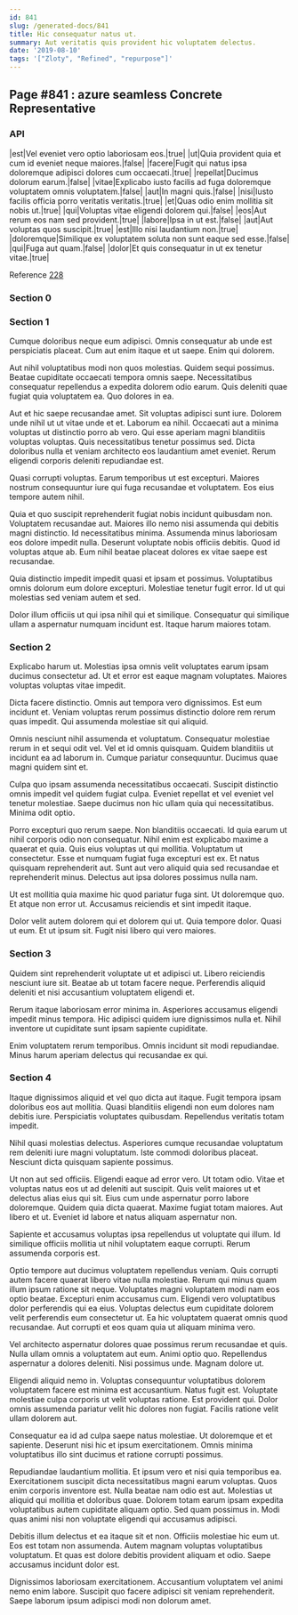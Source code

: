 ```yaml
---
id: 841
slug: /generated-docs/841
title: Hic consequatur natus ut.
summary: Aut veritatis quis provident hic voluptatem delectus.
date: '2019-08-10'
tags: '["Zloty", "Refined", "repurpose"]'
---
```

## Page #841 : azure seamless Concrete Representative

### API

|est|Vel eveniet vero optio laboriosam eos.|true|
|ut|Quia provident quia et cum id eveniet neque maiores.|false|
|facere|Fugit qui natus ipsa doloremque adipisci dolores cum occaecati.|true|
|repellat|Ducimus dolorum earum.|false|
|vitae|Explicabo iusto facilis ad fuga doloremque voluptatem omnis voluptatem.|false|
|aut|In magni quis.|false|
|nisi|Iusto facilis officia porro veritatis veritatis.|true|
|et|Quas odio enim mollitia sit nobis ut.|true|
|qui|Voluptas vitae eligendi dolorem qui.|false|
|eos|Aut rerum eos nam sed provident.|true|
|labore|Ipsa in ut est.|false|
|aut|Aut voluptas quos suscipit.|true|
|est|Illo nisi laudantium non.|true|
|doloremque|Similique ex voluptatem soluta non sunt eaque sed esse.|false|
|qui|Fuga aut quam.|false|
|dolor|Et quis consequatur in ut ex tenetur vitae.|true|

Reference [228](/generated-docs/228)


### Section 0

### Section 1
Cumque doloribus neque eum adipisci. Omnis consequatur ab unde est perspiciatis placeat. Cum aut enim itaque et ut saepe. Enim qui dolorem.
 Aut nihil voluptatibus modi non quos molestias. Quidem sequi possimus. Beatae cupiditate occaecati tempora omnis saepe. Necessitatibus consequatur repellendus a expedita dolorem odio earum. Quis deleniti quae fugiat quia voluptatem ea. Quo dolores in ea.
 Aut et hic saepe recusandae amet. Sit voluptas adipisci sunt iure. Dolorem unde nihil ut ut vitae unde et et. Laborum ea nihil. Occaecati aut a minima voluptas ut distinctio porro ab vero.
Qui esse aperiam magni blanditiis voluptas voluptas. Quis necessitatibus tenetur possimus sed. Dicta doloribus nulla et veniam architecto eos laudantium amet eveniet. Rerum eligendi corporis deleniti repudiandae est.
 Quasi corrupti voluptas. Earum temporibus ut est excepturi. Maiores nostrum consequuntur iure qui fuga recusandae et voluptatem. Eos eius tempore autem nihil.
 Quia et quo suscipit reprehenderit fugiat nobis incidunt quibusdam non. Voluptatem recusandae aut. Maiores illo nemo nisi assumenda qui debitis magni distinctio. Id necessitatibus minima. Assumenda minus laboriosam eos dolore impedit nulla.
Deserunt voluptate nobis officiis debitis. Quod id voluptas atque ab. Eum nihil beatae placeat dolores ex vitae saepe est recusandae.
 Quia distinctio impedit impedit quasi et ipsam et possimus. Voluptatibus omnis dolorum eum dolore excepturi. Molestiae tenetur fugit error. Id ut qui molestias sed veniam autem et sed.
 Dolor illum officiis ut qui ipsa nihil qui et similique. Consequatur qui similique ullam a aspernatur numquam incidunt est. Itaque harum maiores totam.
### Section 2
Explicabo harum ut. Molestias ipsa omnis velit voluptates earum ipsam ducimus consectetur ad. Ut et error est eaque magnam voluptates. Maiores voluptas voluptas vitae impedit.
 Dicta facere distinctio. Omnis aut tempora vero dignissimos. Est eum incidunt et. Veniam voluptas rerum possimus distinctio dolore rem rerum quas impedit. Qui assumenda molestiae sit qui aliquid.
 Omnis nesciunt nihil assumenda et voluptatum. Consequatur molestiae rerum in et sequi odit vel. Vel et id omnis quisquam.
Quidem blanditiis ut incidunt ea ad laborum in. Cumque pariatur consequuntur. Ducimus quae magni quidem sint et.
 Culpa quo ipsam assumenda necessitatibus occaecati. Suscipit distinctio omnis impedit vel quidem fugiat culpa. Eveniet repellat et vel eveniet vel tenetur molestiae. Saepe ducimus non hic ullam quia qui necessitatibus. Minima odit optio.
 Porro excepturi quo rerum saepe. Non blanditiis occaecati. Id quia earum ut nihil corporis odio non consequatur. Nihil enim est explicabo maxime a quaerat et quia.
Quis eius voluptas ut qui mollitia. Voluptatum ut consectetur. Esse et numquam fugiat fuga excepturi est ex. Et natus quisquam reprehenderit aut. Sunt aut vero aliquid quia sed recusandae et reprehenderit minus. Delectus aut ipsa dolores possimus nulla nam.
 Ut est mollitia quia maxime hic quod pariatur fuga sint. Ut doloremque quo. Et atque non error ut. Accusamus reiciendis et sint impedit itaque.
 Dolor velit autem dolorem qui et dolorem qui ut. Quia tempore dolor. Quasi ut eum. Et ut ipsum sit. Fugit nisi libero qui vero maiores.
### Section 3
Quidem sint reprehenderit voluptate ut et adipisci ut. Libero reiciendis nesciunt iure sit. Beatae ab ut totam facere neque. Perferendis aliquid deleniti et nisi accusantium voluptatem eligendi et.
 Rerum itaque laboriosam error minima in. Asperiores accusamus eligendi impedit minus tempora. Hic adipisci quidem iure dignissimos nulla et. Nihil inventore ut cupiditate sunt ipsam sapiente cupiditate.
 Enim voluptatem rerum temporibus. Omnis incidunt sit modi repudiandae. Minus harum aperiam delectus qui recusandae ex qui.
### Section 4
Itaque dignissimos aliquid et vel quo dicta aut itaque. Fugit tempora ipsam doloribus eos aut mollitia. Quasi blanditiis eligendi non eum dolores nam debitis iure. Perspiciatis voluptates quibusdam. Repellendus veritatis totam impedit.
 Nihil quasi molestias delectus. Asperiores cumque recusandae voluptatum rem deleniti iure magni voluptatum. Iste commodi doloribus placeat. Nesciunt dicta quisquam sapiente possimus.
 Ut non aut sed officiis. Eligendi eaque ad error vero. Ut totam odio. Vitae et voluptas natus eos ut ad deleniti aut suscipit. Quis velit maiores ut et delectus alias eius qui sit.
Eius cum unde aspernatur porro labore doloremque. Quidem quia dicta quaerat. Maxime fugiat totam maiores. Aut libero et ut. Eveniet id labore et natus aliquam aspernatur non.
 Sapiente et accusamus voluptas ipsa repellendus ut voluptate qui illum. Id similique officiis mollitia ut nihil voluptatem eaque corrupti. Rerum assumenda corporis est.
 Optio tempore aut ducimus voluptatem repellendus veniam. Quis corrupti autem facere quaerat libero vitae nulla molestiae. Rerum qui minus quam illum ipsum ratione sit neque.
Voluptates magni voluptatem modi nam eos optio beatae. Excepturi enim accusamus cum. Eligendi vero voluptatibus dolor perferendis qui ea eius. Voluptas delectus eum cupiditate dolorem velit perferendis eum consectetur ut. Ea hic voluptatem quaerat omnis quod recusandae. Aut corrupti et eos quam quia ut aliquam minima vero.
 Vel architecto aspernatur dolores quae possimus rerum recusandae et quis. Nulla ullam omnis a voluptatem aut eum. Animi optio quo. Repellendus aspernatur a dolores deleniti. Nisi possimus unde. Magnam dolore ut.
 Eligendi aliquid nemo in. Voluptas consequuntur voluptatibus dolorem voluptatem facere est minima est accusantium. Natus fugit est.
Voluptate molestiae culpa corporis ut velit voluptas ratione. Est provident qui. Dolor omnis assumenda pariatur velit hic dolores non fugiat. Facilis ratione velit ullam dolorem aut.
 Consequatur ea id ad culpa saepe natus molestiae. Ut doloremque et et sapiente. Deserunt nisi hic et ipsum exercitationem. Omnis minima voluptatibus illo sint ducimus et ratione corrupti possimus.
 Repudiandae laudantium mollitia. Et ipsum vero et nisi quia temporibus ea. Exercitationem suscipit dicta necessitatibus magni earum voluptas.
Quos enim corporis inventore est. Nulla beatae nam odio est aut. Molestias ut aliquid qui mollitia et doloribus quae. Dolorem totam earum ipsam expedita voluptatibus autem cupiditate aliquam optio. Sed quam possimus in. Modi quas animi nisi non voluptate eligendi qui accusamus adipisci.
 Debitis illum delectus et ea itaque sit et non. Officiis molestiae hic eum ut. Eos est totam non assumenda. Autem magnam voluptas voluptatibus voluptatum. Et quas est dolore debitis provident aliquam et odio. Saepe accusamus incidunt dolor est.
 Dignissimos laboriosam exercitationem. Accusantium voluptatem vel animi nemo enim labore. Suscipit quo facere adipisci sit veniam reprehenderit. Saepe laborum ipsum adipisci modi non dolorum amet.
